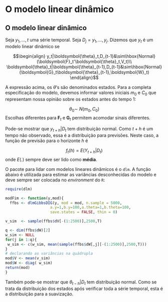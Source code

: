 # O modelo linear dinâmico

## O modelo linear dinâmico

Seja $y_1,\ldots,t$ uma série temporal. Seja $D_j={y_1,\ldots,y_j}$. Dizemos que $y_t$ é um modelo linear dinâmico se

$$\begin{align}
y_t|\boldsymbol{\theta}_t,D_{t-1}&\sim\hbox{Normal}(\boldsymbol{F}_t'\boldsymbol{\theta}_t,V_t)\\
\boldsymbol{\theta}_t|\boldsymbol{\theta}_{t-1},D_{t-1}&\sim\hbox{Normal}(\boldsymbol{G}_t\boldsymbol{\theta}_{t-1},\boldsymbol{W}_t)
\end{align}$$

A expressão acima, os $\theta$'s são denominados estados. Para a completa especificação do modelo, devemos informar valores iniciais $m_0$ e $C_0$ que representam nossa opinião sobre os estados antes do tempo $1$:

$$\theta_0\sim\ N(m_0,C_0)$$ Escolhas diferentes para $\boldsymbol{F}_t$ e $\boldsymbol{G}_t$ permitem acomodar sinais diferentes.

Pode-se mostrar que $y_{t+h}|D_t$ tem distribuição normal. Como $t+h$ é um tempo não observado, essa é a distribuição para previsões. Neste caso, a função de previsão para o horizonte $h$ é

$$f_t(h)=E(Y_{t+h}|D_{t})$$ onde $E(.)$ sempre deve ser lido como **média**.

O pacote para lidar com modelos lineares dinâmicos é o `dlm`. A função abaixo é utilizada para estimar as variâncias desconhecidas do modelo e deve sempre ser colocada no *environment* do `R`:

```r
require(dlm)

modFim <- function(y,mod){
  ffbs <- dlmGibbsDIG(y, mod = mod, n.sample = 5000,
                    a.y=1,b.y=100,a.theta=1,b.theta=100,
                    save.states = FALSE, thin = 0)

v_sim  <- sample(ffbs$dV[-(1:2500)],2500,T)

q <- dim(ffbs$dW)[2]
w_sim <- NULL
for(j in 1:q){
 w_sim <- c(w_sim, mean(sample(ffbs$dW[,j][-(1:2500)],2500,T)))
}
# declarando as variâncias na quádrupla
mod$V <- mean(v_sim)
mod$W <- diag( w_sim)
return(mod)
}
```

Também pode-se mostrar que $\theta_{t-h}|D_t$ tem distribuição normal. Como se trata da distribuição dos estados após verificar toda a série temporal, esta é a distribuição para a suavização.
